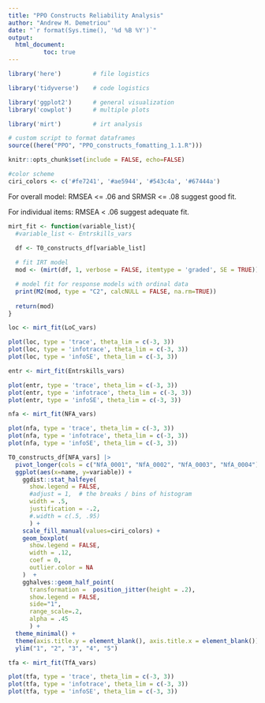 ```yaml
---
title: "PPO Constructs Reliability Analysis"
author: "Andrew M. Demetriou"
date: "`r format(Sys.time(), '%d %B %Y')`"
output: 
  html_document:
          toc: true
---
```


```r
library('here')         # file logistics

library('tidyverse')    # code logistics

library('ggplot2')      # general visualization
library('cowplot')      # multiple plots

library('mirt')         # irt analysis

# custom script to format dataframes
source((here("PPO", "PPO_constructs_fomatting_1.1.R")))

knitr::opts_chunk$set(include = FALSE, echo=FALSE)

#color scheme
ciri_colors <- c('#fe7241', '#ae5944', '#543c4a', '#67444a')
```

For overall model: RMSEA <= .06 and SRMSR <= .08 suggest good fit. 

For individual items: RMSEA < .06 suggest adequate fit.


```r
mirt_fit <- function(variable_list){
  #variable_list <- Entrskills_vars
  
  df <- T0_constructs_df[variable_list]

  # fit IRT model
  mod <- (mirt(df, 1, verbose = FALSE, itemtype = 'graded', SE = TRUE))

  # model fit for response models with ordinal data
  print(M2(mod, type = "C2", calcNULL = FALSE, na.rm=TRUE))
  
  return(mod)
}
```

```r
loc <- mirt_fit(LoC_vars)

plot(loc, type = 'trace', theta_lim = c(-3, 3))
plot(loc, type = 'infotrace', theta_lim = c(-3, 3))
plot(loc, type = 'infoSE', theta_lim = c(-3, 3))
```
```r
entr <- mirt_fit(Entrskills_vars)

plot(entr, type = 'trace', theta_lim = c(-3, 3))
plot(entr, type = 'infotrace', theta_lim = c(-3, 3))
plot(entr, type = 'infoSE', theta_lim = c(-3, 3))
```
```r
nfa <- mirt_fit(NFA_vars)

plot(nfa, type = 'trace', theta_lim = c(-3, 3))
plot(nfa, type = 'infotrace', theta_lim = c(-3, 3))
plot(nfa, type = 'infoSE', theta_lim = c(-3, 3))
```
```r
T0_constructs_df[NFA_vars] |>
  pivot_longer(cols = c("NfA_0001", "NfA_0002", "NfA_0003", "NfA_0004"), values_to = "variable") |>
  ggplot(aes(x=name, y=variable)) +
    ggdist::stat_halfeye(
      show.legend = FALSE, 
      #adjust = 1,  # the breaks / bins of histogram
      width = .5, 
      justification = -.2,
      #.width = c(.5, .95)
      ) +
    scale_fill_manual(values=ciri_colors) +
    geom_boxplot(
      show.legend = FALSE,
      width = .12, 
      coef = 0, 
      outlier.color = NA
    )  +
    gghalves::geom_half_point(
      transformation =  position_jitter(height = .2),
      show.legend = FALSE, 
      side="1", 
      range_scale=.2,
      alpha = .45
      ) +
  theme_minimal() +
  theme(axis.title.y = element_blank(), axis.title.x = element_blank()) +
  ylim("1", "2", "3", "4", "5")
```


```r
tfa <- mirt_fit(TfA_vars)

plot(tfa, type = 'trace', theta_lim = c(-3, 3))
plot(tfa, type = 'infotrace', theta_lim = c(-3, 3))
plot(tfa, type = 'infoSE', theta_lim = c(-3, 3))
```

